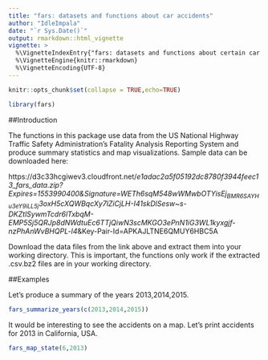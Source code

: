 ```yaml
---
title: "fars: datasets and functions about car accidents"
author: "IdleImpala"
date: "`r Sys.Date()`"
output: rmarkdown::html_vignette
vignette: >
  %\VignetteIndexEntry{"fars: datasets and functions about certain car accidents"}
  %\VignetteEngine{knitr::rmarkdown}
  %\VignetteEncoding{UTF-8}
---
```


```r
knitr::opts_chunk$set(collapse = TRUE,echo=TRUE)
```

```r
library(fars)
```

##Introduction

The functions in this package use data from the US National Highway Traffic Safety Administration's Fatality Analysis Reporting System and produce summary statistics and map visualizations. Sample data can be downloaded here:

https://d3c33hcgiwev3.cloudfront.net/_e1adac2a5f05192dc8780f3944feec13_fars_data.zip?Expires=1553990400&Signature=WETh6sqM548wWMwbOTYisEj~BMR6SAYHu3eY9iLL5j~3oxH5cXQWBqcXy7lZiCjLH-I41skDlSesw~s-DKZtlSywmTcdr6lTxbqM-EMP5Sj5QRJp8dNWdtuEc6TTjQiwN3scMKGO3ePnN1iG3WL1kyxgjf-nzPhAnWvBHQPL-l4_&Key-Pair-Id=APKAJLTNE6QMUY6HBC5A

Download the data files from the link above and extract them into your working directory. This is important, the functions only work if the extracted .csv.bz2 files are in your working directory.

##Examples

Let's produce a summary of the years 2013,2014,2015. 

```r
fars_summarize_years(c(2013,2014,2015))
```

It would be interesting to see the accidents on a map. Let's print accidents for 2013 in California, USA.

```r
fars_map_state(6,2013)
```
